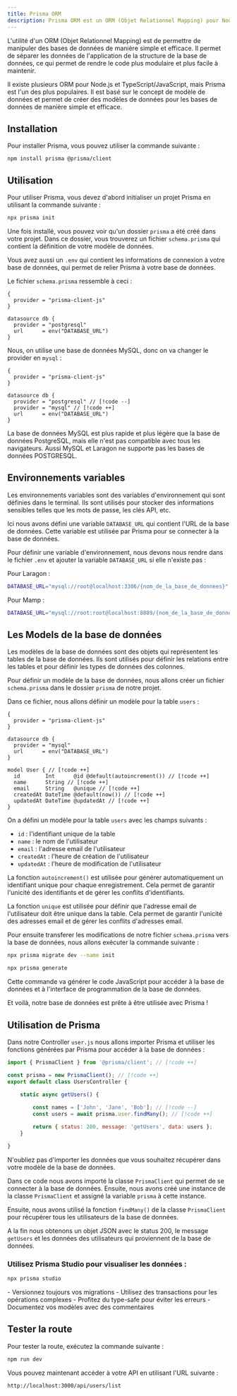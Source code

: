 ```yaml
---
title: Prisma ORM 
description: Prisma ORM est un ORM (Objet Relationnel Mapping) pour Node.js et TypeScript/JavaScript qui permet de manipuler des bases de données de manière simple et efficace.
---
```



L'utilité d'un ORM (Objet Relationnel Mapping) est de permettre de manipuler des bases de données de manière simple et efficace. Il permet de séparer les données de l'application de la structure de la base de données, ce qui permet de rendre le code plus modulaire et plus facile à maintenir.

Il existe plusieurs ORM pour Node.js et TypeScript/JavaScript, mais Prisma est l'un des plus populaires. Il est basé sur le concept de modèle de données et permet de créer des modèles de données pour les bases de données de manière simple et efficace.

## Installation

Pour installer Prisma, vous pouvez utiliser la commande suivante :

```package-install
npm install prisma @prisma/client
```

## Utilisation

Pour utiliser Prisma, vous devez d'abord initialiser un projet Prisma en utilisant la commande suivante :

```bash
npx prisma init
```

Une fois installé, vous pouvez voir qu'un dossier `prisma` a été créé dans votre projet. Dans ce dossier, vous trouverez un fichier `schema.prisma` qui contient la définition de votre modèle de données.

Vous avez aussi un `.env` qui contient les informations de connexion à votre base de données, qui permet de relier Prisma à votre base de données.


Le fichier `schema.prisma` ressemble à ceci :

```prisma
{
  provider = "prisma-client-js"
}

datasource db {
  provider = "postgresql"
  url      = env("DATABASE_URL")
}
```

Nous, on utilise une base de données MySQL, donc on va changer le provider en `mysql` :

```prisma
{
  provider = "prisma-client-js"
}

datasource db {
  provider = "postgresql" // [!code --]
  provider = "mysql" // [!code ++]
  url      = env("DATABASE_URL")
}
```

<Callout type="info" title="Pourquoi utiliser `mysql` ?">

La base de données MySQL est plus rapide et plus légère que la base de données PostgreSQL, mais elle n'est pas compatible avec tous les navigateurs. Aussi MySQL et Laragon ne supporte pas les bases de données POSTGRESQL.

</Callout>

## Environnements variables 

Les environnements variables sont des variables d'environnement qui sont définies dans le terminal. Ils sont utilisés pour stocker des informations sensibles telles que les mots de passe, les clés API, etc.

Ici nous avons défini une variable `DATABASE_URL` qui contient l'URL de la base de données. Cette variable est utilisée par Prisma pour se connecter à la base de données.

Pour définir une variable d'environnement, nous devons nous rendre dans le fichier `.env` et ajouter la variable `DATABASE_URL` si elle n'existe pas :

Pour Laragon :
```bash
DATABASE_URL="mysql://root@localhost:3306/{nom_de_la_base_de_donnees}"
```

Pour Mamp :
```bash
DATABASE_URL="mysql://root:root@localhost:8889/{nom_de_la_base_de_donnees}"
```



## Les Models de la base de données

Les modèles de la base de données sont des objets qui représentent les tables de la base de données. Ils sont utilisés pour définir les relations entre les tables et pour définir les types de données des colonnes.

Pour définir un modèle de la base de données, nous allons créer un fichier `schema.prisma` dans le dossier `prisma` de notre projet.

Dans ce fichier, nous allons définir un modèle pour la table `users` :

```prisma
{
  provider = "prisma-client-js"
}

datasource db {
  provider = "mysql"
  url      = env("DATABASE_URL")
}

model User { // [!code ++]
  id        Int      @id @default(autoincrement()) // [!code ++]
  name      String // [!code ++]
  email     String   @unique // [!code ++]
  createdAt DateTime @default(now()) // [!code ++]
  updatedAt DateTime @updatedAt // [!code ++]
}
```

On a défini un modèle pour la table `users` avec les champs suivants :

- `id` : l'identifiant unique de la table
- `name` : le nom de l'utilisateur
- `email` : l'adresse email de l'utilisateur
- `createdAt` : l'heure de création de l'utilisateur
- `updatedAt` : l'heure de modification de l'utilisateur

<Cards>
 <Card title="Pourquoi utiliser autoincrement() ?" icon="🤔"> 
 
 La fonction `autoincrement()` est utilisée pour générer automatiquement un identifiant unique pour chaque enregistrement. Cela permet de garantir l'unicité des identifiants et de gérer les conflits d'identifiants.
 
 </Card>

 <Card title="Pourquoi utiliser unique ?" icon="🤔"> 
 
 La fonction `unique` est utilisée pour définir que l'adresse email de l'utilisateur doit être unique dans la table. Cela permet de garantir l'unicité des adresses email et de gérer les conflits d'adresses email.
 
 </Card>
</Cards>

Pour ensuite transferer les modifications de notre fichier `schema.prisma` vers la base de données, nous allons exécuter la commande suivante :


```bash
npx prisma migrate dev --name init
```

```bash
npx prisma generate
```
Cette commande va générer le code JavaScript pour accéder à la base de données et à l'interface de programmation de la base de données.

Et voilà, notre base de données est prête à être utilisée avec Prisma !


## Utilisation de Prisma

Dans notre Controller `user.js` nous allons importer Prisma et utiliser les fonctions générées par Prisma pour accéder à la base de données :

```js
import { PrismaClient } from '@prisma/client'; // [!code ++]

const prisma = new PrismaClient(); // [!code ++]
export default class UsersController {

    static async getUsers() {
        
        const names = ['John', 'Jane', 'Bob']; // [!code --]
        const users = await prisma.user.findMany(); // [!code ++]

        return { status: 200, message: 'getUsers', data: users };
    }

}
```

<Callout type="warn" title="Attention il faut importer des données !">
N'oubliez pas d'importer les données que vous souhaitez récupérer dans votre modèle de la base de données.
</Callout>

Dans ce code nous avons importé la classe `PrismaClient` qui permet de se connecter à la base de données. Ensuite, nous avons créé une instance de la classe `PrismaClient` et assigné la variable `prisma` à cette instance.

Ensuite, nous avons utilisé la fonction `findMany()` de la classe `PrismaClient` pour récupérer tous les utilisateurs de la base de données.

A la fin nous obtenons un objet JSON avec le status 200, le message `getUsers` et les données des utilisateurs qui proviennent de la base de données.

### Utilisez Prisma Studio pour visualiser les données :

```bash
npx prisma studio
```
<Callout type="info" title="Bonnes pratiques"> 
- Versionnez toujours vos migrations 
- Utilisez des transactions pour les opérations complexes 
- Profitez du type-safe pour éviter les erreurs 
- Documentez vos modèles avec des commentaires 
</Callout>


## Tester la route

Pour tester la route, exécutez la commande suivante :

```bash
npm run dev
```

Vous pouvez maintenant accéder à votre API en utilisant l'URL suivante :

```bash
http://localhost:3000/api/users/list
```
